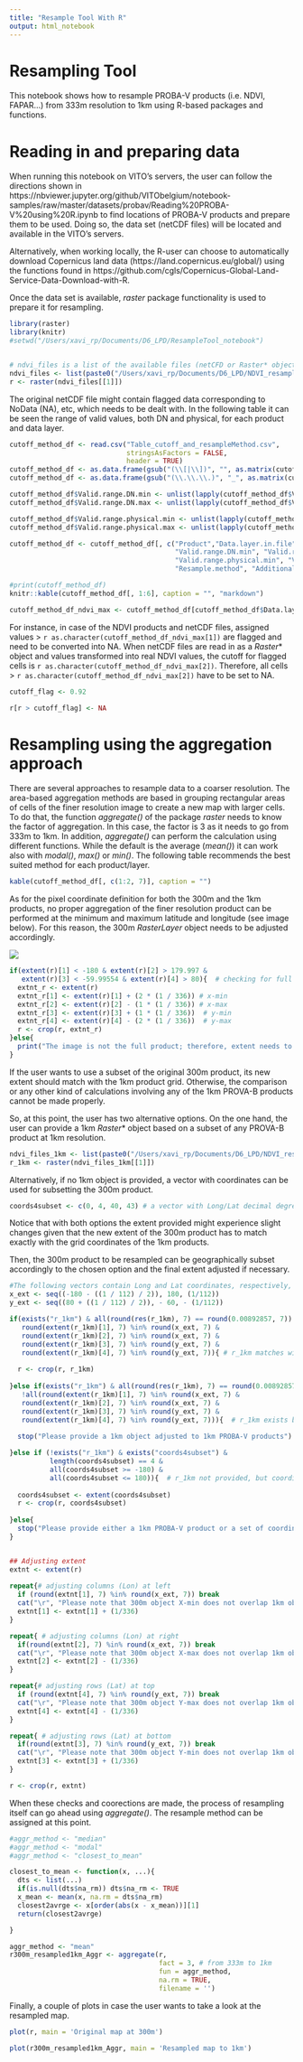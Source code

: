 ```yaml
---
title: "Resample Tool With R"
output: html_notebook
---
```


# Resampling Tool

This notebook shows how to resample PROBA-V products (i.e. NDVI, FAPAR...) from 333m resolution to 1km using R-based packages and functions.


# Reading in and preparing data 

When running this notebook on VITO’s servers, the user can follow the directions shown in 
https://nbviewer.jupyter.org/github/VITObelgium/notebook-samples/raw/master/datasets/probav/Reading%20PROBA-V%20using%20R.ipynb to find locations of PROBA-V products and prepare them to be used. Doing so, the data set (netCDF files) will be located and available in the VITO's servers.

Alternatively, when working locally, the R-user can choose to automatically download Copernicus land data (https://land.copernicus.eu/global/) using the functions found in https://github.com/cgls/Copernicus-Global-Land-Service-Data-Download-with-R. 

Once the data set is available, *raster* package functionality is used to prepare it for resampling. 

```r
library(raster)
library(knitr)
#setwd("/Users/xavi_rp/Documents/D6_LPD/ResampleTool_notebook")


# ndvi_files is a list of the available files (netCFD or Raster* objects)
ndvi_files <- list(paste0("/Users/xavi_rp/Documents/D6_LPD/NDVI_resample", "/ndvi300m_Cat_kk.tif"))
r <- raster(ndvi_files[[1]])

```


The original netCDF file might contain flagged data corresponding to NoData (NA), etc, which needs to be dealt with. In the following table it can be seen the range of valid values, both DN and physical, for each product and data layer.

```r
cutoff_method_df <- read.csv("Table_cutoff_and_resampleMethod.csv",
                             stringsAsFactors = FALSE,
                             header = TRUE)
cutoff_method_df <- as.data.frame(gsub("(\\[|\\])", "", as.matrix(cutoff_method_df)))
cutoff_method_df <- as.data.frame(gsub("(\\.\\.\\.)", "_", as.matrix(cutoff_method_df)))

cutoff_method_df$Valid.range.DN.min <- unlist(lapply(cutoff_method_df$Valid.range.DN, function(x) unlist(strsplit(as.character(x), "_"))[[1]]))
cutoff_method_df$Valid.range.DN.max <- unlist(lapply(cutoff_method_df$Valid.range.DN, function(x) unlist(strsplit(as.character(x), "_"))[[2]]))

cutoff_method_df$Valid.range.physical.min <- unlist(lapply(cutoff_method_df$Valid.range.physical, function(x) unlist(strsplit(as.character(x), "_"))[[1]]))
cutoff_method_df$Valid.range.physical.max <- unlist(lapply(cutoff_method_df$Valid.range.physical, function(x) unlist(strsplit(as.character(x), "_"))[[2]]))

cutoff_method_df <- cutoff_method_df[, c("Product","Data.layer.in.file",
                                         "Valid.range.DN.min", "Valid.range.DN.max",
                                         "Valid.range.physical.min", "Valid.range.physical.max",
                                         "Resample.method", "Additional.cutoff")]

#print(cutoff_method_df)
knitr::kable(cutoff_method_df[, 1:6], caption = "", "markdown")

cutoff_method_df_ndvi_max <- cutoff_method_df[cutoff_method_df$Data.layer.in.file == "NDVI", c(4, 6)]
```


For instance, in case of the NDVI products and netCDF files, assigned values > `r as.character(cutoff_method_df_ndvi_max[1])` are flagged and need to be converted into NA. When netCDF files are read in as a *Raster*\* object and values transformed into real NDVI values, the cutoff for flagged cells is `r as.character(cutoff_method_df_ndvi_max[2])`. Therefore, all cells > `r as.character(cutoff_method_df_ndvi_max[2])` have to be set to NA.



```r
cutoff_flag <- 0.92

r[r > cutoff_flag] <- NA
```



# Resampling using the aggregation approach

There are several approaches to resample data to a coarser resolution. The area-based aggregation methods are based in grouping rectangular areas of cells of the finer resolution image to create a new map with larger cells. To do that, the function *aggregate()* of the package *raster* needs to know the factor of aggregation. In this case, the factor is 3 as it needs to go from 333m to 1km. In addition, *aggregate()* can perform the calculation using different functions. While the default is the average (*mean()*) it can work also with *modal()*, *max()* or *min()*. The following table recommends the best suited method for each product/layer.

```r
kable(cutoff_method_df[, c(1:2, 7)], caption = "")

```


As for the pixel coordinate definition for both the 300m and the 1km products, no proper aggregation of the finer resolution product can be performed at the minimum and maximum latitude and longitude (see image below). For this reason, the 300m *RasterLayer* object needs to be adjusted accordingly.

![](Pixel_centre_example_CGLS.png)



```r
if(extent(r)[1] < -180 & extent(r)[2] > 179.997 &
   extent(r)[3] < -59.99554 & extent(r)[4] > 80){  # checking for full product (image)
  extnt_r <- extent(r)
  extnt_r[1] <- extent(r)[1] + (2 * (1 / 336)) # x-min
  extnt_r[2] <- extent(r)[2] - (1 * (1 / 336)) # x-max
  extnt_r[3] <- extent(r)[3] + (1 * (1 / 336))  # y-min
  extnt_r[4] <- extent(r)[4] - (2 * (1 / 336))  # y-max
  r <- crop(r, extnt_r)
}else{
  print("The image is not the full product; therefore, extent needs to be checked")
}
```


If the user wants to use a subset of the original 300m product, its new extent should match with the 1km product grid. Otherwise, the comparison or any other kind of calculations involving any of the 1km PROVA-B products cannot be made properly. 

So, at this point, the user has two alternative options. On the one hand, the user can provide a 1km *Raster*\* object based on a subset of any PROVA-B product at 1km resolution. 

```r
ndvi_files_1km <- list(paste0("/Users/xavi_rp/Documents/D6_LPD/NDVI_resample", "/ndvi1km_Cat.tif"))
r_1km <- raster(ndvi_files_1km[[1]])
```


Alternatively, if no 1km object is provided, a vector with coordinates can be used for subsetting the 300m product. 

```r
coords4subset <- c(0, 4, 40, 43) # a vector with Long/Lat decimal degrees in the form c(Xmin, Xmax, Ymin, Ymax)
```


Notice that with both options the extent provided might experience slight changes given that the new extent of the 300m product has to match exactly with the grid coordinates of the 1km products.

Then, the 300m product to be resampled can be geographically subset accordingly to the chosen option and the final extent adjusted if necessary.


```r
#The following vectors contain Long and Lat coordinates, respectively, of the 1km grid (edges of the cells):
x_ext <- seq((-180 - ((1 / 112) / 2)), 180, (1/112))
y_ext <- seq((80 + ((1 / 112) / 2)), - 60, - (1/112))
```

```r
if(exists("r_1km") & all(round(res(r_1km), 7) == round(0.00892857, 7)) &
   round(extent(r_1km)[1], 7) %in% round(x_ext, 7) & 
   round(extent(r_1km)[2], 7) %in% round(x_ext, 7) &
   round(extent(r_1km)[3], 7) %in% round(y_ext, 7) &
   round(extent(r_1km)[4], 7) %in% round(y_ext, 7)){ # r_1km matches with PROBA-V 1km products
  
  r <- crop(r, r_1km)
  
}else if(exists("r_1km") & all(round(res(r_1km), 7) == round(0.00892857, 7)) &
   !all(round(extent(r_1km)[1], 7) %in% round(x_ext, 7) & 
   round(extent(r_1km)[2], 7) %in% round(x_ext, 7) &
   round(extent(r_1km)[3], 7) %in% round(y_ext, 7) &
   round(extent(r_1km)[4], 7) %in% round(y_ext, 7))){  # r_1km exists but does not match with PROBA-V 1km products
  
  stop("Please provide a 1km object adjusted to 1km PROBA-V products")

}else if (!exists("r_1km") & exists("coords4subset") &
          length(coords4subset) == 4 &
          all(coords4subset >= -180) &
          all(coords4subset <= 180)){  # r_1km not provided, but coordinates to subset from
  
  coords4subset <- extent(coords4subset)
  r <- crop(r, coords4subset)
  
}else{
  stop("Please provide either a 1km PROBA-V product or a set of coordinates to cut from")
}


## Adjusting extent
extnt <- extent(r)
  
repeat{# adjusting columns (Lon) at left
  if (round(extnt[1], 7) %in% round(x_ext, 7)) break
  cat("\r", "Please note that 300m object X-min does not overlap 1km object X-min. Keep it in mind for further analysis")
  extnt[1] <- extnt[1] + (1/336)
}

repeat{ # adjusting columns (Lon) at right
  if(round(extnt[2], 7) %in% round(x_ext, 7)) break
  cat("\r", "Please note that 300m object X-max does not overlap 1km object X-max. Keep it in mind for further analysis")
  extnt[2] <- extnt[2] - (1/336)
}

repeat{# adjusting rows (Lat) at top
  if (round(extnt[4], 7) %in% round(y_ext, 7)) break
  cat("\r", "Please note that 300m object Y-max does not overlap 1km object Y-max. Keep it in mind for further analysis")
  extnt[4] <- extnt[4] - (1/336)
}

repeat{ # adjusting rows (Lat) at bottom
  if(round(extnt[3], 7) %in% round(y_ext, 7)) break
  cat("\r", "Please note that 300m object Y-min does not overlap 1km object Y-min. Keep it in mind for further analysis")
  extnt[3] <- extnt[3] + (1/336)
}

r <- crop(r, extnt)

```


When these checks and coorections are made, the process of resampling itself can go ahead using *aggregate()*. The resample method can be assigned at this point.

```r
#aggr_method <- "median"
#aggr_method <- "modal"
#aggr_method <- "closest_to_mean"

closest_to_mean <- function(x, ...){
  dts <- list(...)
  if(is.null(dts$na_rm)) dts$na_rm <- TRUE
  x_mean <- mean(x, na.rm = dts$na_rm)
  closest2avrge <- x[order(abs(x - x_mean))][1]
  return(closest2avrge)

}

aggr_method <- "mean"
r300m_resampled1km_Aggr <- aggregate(r,
                                     fact = 3, # from 333m to 1km  
                                     fun = aggr_method, 
                                     na.rm = TRUE, 
                                     filename = '')

```



Finally, a couple of plots in case the user wants to take a look at the resampled map.

```r
plot(r, main = 'Original map at 300m')
```

```r
plot(r300m_resampled1km_Aggr, main = 'Resampled map to 1km')
```



